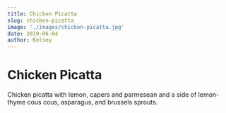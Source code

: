 ```yaml
---
title: Chicken Picatta
slug: chicken-picatta
image: './images/chicken-picatta.jpg'
date: 2019-06-04
author: Kelsey
---
```


# Chicken Picatta

Chicken picatta with lemon, capers and parmesean and a side of lemon-thyme cous cous, asparagus, and brussels sprouts.